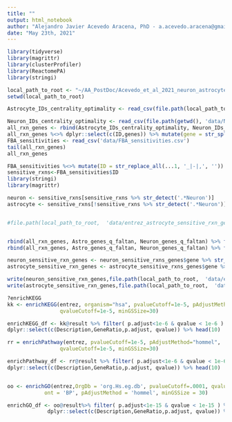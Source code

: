 ```yaml
---
title: ""
output: html_notebook
author: "Alejandro Javier Acevedo Aracena, PhD - a.acevedo.aracena@gmail.com"
date: "May 23th, 2021"
---
```


```r
library(tidyverse)
library(magrittr)
library(clusterProfiler)
library(ReactomePA)
library(stringi)
```

```r

local_path_to_root <- "~/AA_PostDoc/Acevedo_et_al_2021_neuron_astrocyte_metabolism/NAMU2021b"
setwd(local_path_to_root)

Astrocyte_IDs_centrality_optimality <- read_csv(file.path(local_path_to_root, 'data/Astrocyte_IDs_centrality_optimality.csv')) %>%dplyr::select(-c(matches('Centrality|Optimality'))) %>% unite("genes", recon3_genes:KEGG_genes, remove = T, sep = ',', na.rm = T)

Neuron_IDs_centrality_optimality <- read_csv(file.path(getwd(), 'data/Neuron_IDs_centrality_optimality.csv')) %>% dplyr::select(-c(matches('Centrality|Optimality'))) %>% unite("genes", recon3_genes:KEGG_genes, remove = T, sep = ',', na.rm = T)
all_rxn_genes <- rbind(Astrocyte_IDs_centrality_optimality, Neuron_IDs_centrality_optimality)
all_rxn_genes %<>% dplyr::select(c(ID,genes)) %>% mutate(gene = str_split(genes, ",") ) %>% unnest(gene) %>% mutate(gene = str_trim(gene, side = "both"))
FBA_sensitivities <- read_csv('data/FBA_sensitivities.csv')
tail(all_rxn_genes)
all_rxn_genes
```

```r

FBA_sensitivities %<>% mutate(ID = str_replace_all(...1, '_|-|,', '')) 
sensitive_rxns<-FBA_sensitivities$ID
library(stringi)
library(magrittr)

neuron <- sensitive_rxns[sensitive_rxns %>% str_detect('.*Neuron')]
astrocyte <- sensitive_rxns[!sensitive_rxns %>% str_detect('.*Neuron')]


#file.path(local_path_to_root,  'data/entrez_astrocyte_sensitive_rxn_genes.txt') %>%  write_csv()


rbind(all_rxn_genes, Astro_genes_q_faltan, Neuron_genes_q_faltan) %>% filter(ID %in% neuron)  -> neuron_sensitive_rxns_genes
rbind(all_rxn_genes, Astro_genes_q_faltan, Neuron_genes_q_faltan) %>% filter(ID %in% astrocyte) -> astrocyte_sensitive_rxns_genes

neuron_sensitive_rxn_genes <- neuron_sensitive_rxns_genes$gene %>% str_replace_all('\\..','') %>% unique %>% stri_remove_empty
astrocyte_sensitive_rxn_genes <- astrocyte_sensitive_rxns_genes$gene %>% str_replace_all('\\..','') %>% unique %>% stri_remove_empty

write(neuron_sensitive_rxn_genes,file.path(local_path_to_root,  'data/entrez_neuron_sensitive_rxn_genes.txt') )
write(astrocyte_sensitive_rxn_genes,file.path(local_path_to_root,  'data/entrez_astrocyte_sensitive_rxn_genes.txt'))
```

```r
?enrichKEGG
kk <- enrichKEGG(entrez, organism="hsa", pvalueCutoff=1e-5, pAdjustMethod="hommel", 
                 qvalueCutoff=1e-5, minGSSize=30)

enrichKEGG_df <- kk@result %>% filter( p.adjust<1e-6 & qvalue < 1e-6 ) %>% 
dplyr::select(c(Description,GeneRatio,p.adjust, qvalue)) %>% head(10) 

rr = enrichPathway(entrez, pvalueCutoff=1e-5, pAdjustMethod="hommel", 
                 qvalueCutoff=1e-5, minGSSize=30)

enrichPathway_df <- rr@result %>% filter( p.adjust<1e-6 & qvalue < 1e-6 ) %>% 
dplyr::select(c(Description,GeneRatio,p.adjust, qvalue)) %>% head(10)


oo <- enrichGO(entrez,OrgDb = 'org.Hs.eg.db', pvalueCutoff=.0001, qvalueCutoff=.0001,
            ont = 'BP', pAdjustMethod = 'hommel', minGSSize = 30)

enrichGO_df <- oo@result%>% filter( p.adjust<1e-15 & qvalue < 1e-15 ) %>% 
             dplyr::select(c(Description,GeneRatio,p.adjust, qvalue)) %>% head(10)


```